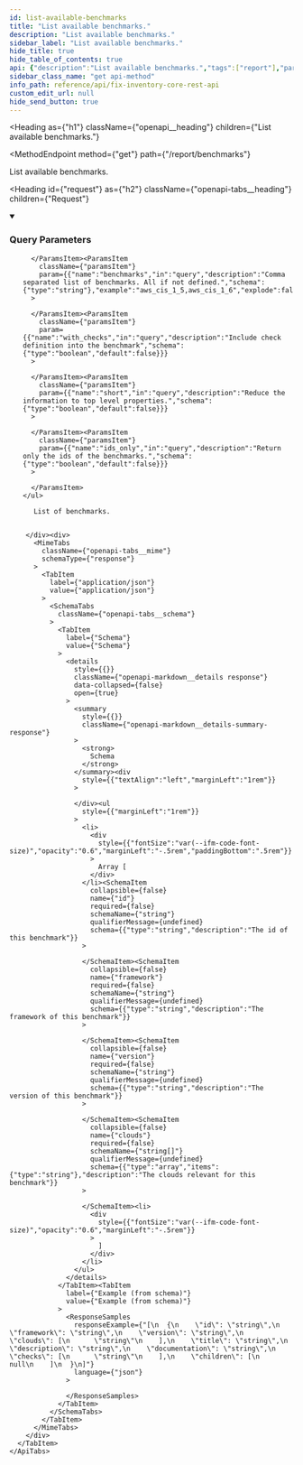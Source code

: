 ```yaml
---
id: list-available-benchmarks
title: "List available benchmarks."
description: "List available benchmarks."
sidebar_label: "List available benchmarks."
hide_title: true
hide_table_of_contents: true
api: {"description":"List available benchmarks.","tags":["report"],"parameters":[{"name":"providers","in":"query","description":"Comma separated list of cloud provides. All if not defined.","schema":{"type":"string"},"example":"aws"},{"name":"benchmarks","in":"query","description":"Comma separated list of benchmarks. All if not defined.","schema":{"type":"string"},"example":"aws_cis_1_5,aws_cis_1_6","explode":false},{"name":"with_checks","in":"query","description":"Include check definition into the benchmark","schema":{"type":"boolean","default":false}},{"name":"short","in":"query","description":"Reduce the information to top level properties.","schema":{"type":"boolean","default":false}},{"name":"ids_only","in":"query","description":"Return only the ids of the benchmarks.","schema":{"type":"boolean","default":false}}],"responses":{"200":{"description":"List of benchmarks.","content":{"application/json":{"schema":{"type":"array","items":{"type":"object","allOf":[{"type":"object","properties":{"title":{"type":"string","description":"The title of this check collection"},"description":{"type":"string","description":"The description of this check collection"},"documentation":{"type":"string","description":"The documentation of this check collection"},"checks":{"type":"array","items":{"type":"string"},"description":"Ids of checks in this collection"},"children":{"type":"array","items":"circular(CheckCollection)","description":"Ids of child collections"}},"title":"CheckCollection"}],"properties":{"id":{"type":"string","description":"The id of this benchmark"},"framework":{"type":"string","description":"The framework of this benchmark"},"version":{"type":"string","description":"The version of this benchmark"},"clouds":{"type":"array","items":{"type":"string"},"description":"The clouds relevant for this benchmark"}},"title":"Benchmark"}}}}}},"method":"get","path":"/report/benchmarks","servers":[{"url":"https://{host}:{port}","variables":{"host":{"default":"localhost"},"port":{"default":"8900"}}}],"info":{"title":"Fix Inventory Core REST API","version":"V1"},"postman":{"name":"List available benchmarks.","description":{"content":"List available benchmarks.","type":"text/plain"},"url":{"path":["report","benchmarks"],"host":["{{baseUrl}}"],"query":[{"disabled":false,"description":{"content":"Comma separated list of cloud provides. All if not defined.","type":"text/plain"},"key":"providers","value":""},{"disabled":false,"description":{"content":"Comma separated list of benchmarks. All if not defined.","type":"text/plain"},"key":"benchmarks","value":""},{"disabled":false,"description":{"content":"Include check definition into the benchmark","type":"text/plain"},"key":"with_checks","value":""},{"disabled":false,"description":{"content":"Reduce the information to top level properties.","type":"text/plain"},"key":"short","value":""},{"disabled":false,"description":{"content":"Return only the ids of the benchmarks.","type":"text/plain"},"key":"ids_only","value":""}],"variable":[]},"header":[{"key":"Accept","value":"application/json"}],"method":"GET"}}
sidebar_class_name: "get api-method"
info_path: reference/api/fix-inventory-core-rest-api
custom_edit_url: null
hide_send_button: true
---
```



<Heading
  as={"h1"}
  className={"openapi__heading"}
  children={"List available benchmarks."}
>
</Heading>

<MethodEndpoint
  method={"get"}
  path={"/report/benchmarks"}
>
  
</MethodEndpoint>

List available benchmarks.

<Heading
  id={"request"}
  as={"h2"}
  className={"openapi-tabs__heading"}
  children={"Request"}
>
</Heading>

<details
  style={{"marginBottom":"1rem"}}
  className={"openapi-markdown__details"}
  data-collapsed={false}
  open={true}
>
  <summary
    style={{}}
  >
    <h3
      className={"openapi-markdown__details-summary-header-params"}
    >
      Query Parameters
    </h3>
  </summary><div>
    <ul>
      <ParamsItem
        className={"paramsItem"}
        param={{"name":"providers","in":"query","description":"Comma separated list of cloud provides. All if not defined.","schema":{"type":"string"},"example":"aws"}}
      >
        
      </ParamsItem><ParamsItem
        className={"paramsItem"}
        param={{"name":"benchmarks","in":"query","description":"Comma separated list of benchmarks. All if not defined.","schema":{"type":"string"},"example":"aws_cis_1_5,aws_cis_1_6","explode":false}}
      >
        
      </ParamsItem><ParamsItem
        className={"paramsItem"}
        param={{"name":"with_checks","in":"query","description":"Include check definition into the benchmark","schema":{"type":"boolean","default":false}}}
      >
        
      </ParamsItem><ParamsItem
        className={"paramsItem"}
        param={{"name":"short","in":"query","description":"Reduce the information to top level properties.","schema":{"type":"boolean","default":false}}}
      >
        
      </ParamsItem><ParamsItem
        className={"paramsItem"}
        param={{"name":"ids_only","in":"query","description":"Return only the ids of the benchmarks.","schema":{"type":"boolean","default":false}}}
      >
        
      </ParamsItem>
    </ul>
  </div>
</details><div>
  <div>
    <ApiTabs
      label={undefined}
      id={undefined}
    >
      <TabItem
        label={"200"}
        value={"200"}
      >
        <div>
          
          
          List of benchmarks.
          
          
        </div><div>
          <MimeTabs
            className={"openapi-tabs__mime"}
            schemaType={"response"}
          >
            <TabItem
              label={"application/json"}
              value={"application/json"}
            >
              <SchemaTabs
                className={"openapi-tabs__schema"}
              >
                <TabItem
                  label={"Schema"}
                  value={"Schema"}
                >
                  <details
                    style={{}}
                    className={"openapi-markdown__details response"}
                    data-collapsed={false}
                    open={true}
                  >
                    <summary
                      style={{}}
                      className={"openapi-markdown__details-summary-response"}
                    >
                      <strong>
                        Schema
                      </strong>
                    </summary><div
                      style={{"textAlign":"left","marginLeft":"1rem"}}
                    >
                      
                    </div><ul
                      style={{"marginLeft":"1rem"}}
                    >
                      <li>
                        <div
                          style={{"fontSize":"var(--ifm-code-font-size)","opacity":"0.6","marginLeft":"-.5rem","paddingBottom":".5rem"}}
                        >
                          Array [
                        </div>
                      </li><SchemaItem
                        collapsible={false}
                        name={"id"}
                        required={false}
                        schemaName={"string"}
                        qualifierMessage={undefined}
                        schema={{"type":"string","description":"The id of this benchmark"}}
                      >
                        
                      </SchemaItem><SchemaItem
                        collapsible={false}
                        name={"framework"}
                        required={false}
                        schemaName={"string"}
                        qualifierMessage={undefined}
                        schema={{"type":"string","description":"The framework of this benchmark"}}
                      >
                        
                      </SchemaItem><SchemaItem
                        collapsible={false}
                        name={"version"}
                        required={false}
                        schemaName={"string"}
                        qualifierMessage={undefined}
                        schema={{"type":"string","description":"The version of this benchmark"}}
                      >
                        
                      </SchemaItem><SchemaItem
                        collapsible={false}
                        name={"clouds"}
                        required={false}
                        schemaName={"string[]"}
                        qualifierMessage={undefined}
                        schema={{"type":"array","items":{"type":"string"},"description":"The clouds relevant for this benchmark"}}
                      >
                        
                      </SchemaItem><li>
                        <div
                          style={{"fontSize":"var(--ifm-code-font-size)","opacity":"0.6","marginLeft":"-.5rem"}}
                        >
                          ]
                        </div>
                      </li>
                    </ul>
                  </details>
                </TabItem><TabItem
                  label={"Example (from schema)"}
                  value={"Example (from schema)"}
                >
                  <ResponseSamples
                    responseExample={"[\n  {\n    \"id\": \"string\",\n    \"framework\": \"string\",\n    \"version\": \"string\",\n    \"clouds\": [\n      \"string\"\n    ],\n    \"title\": \"string\",\n    \"description\": \"string\",\n    \"documentation\": \"string\",\n    \"checks\": [\n      \"string\"\n    ],\n    \"children\": [\n      null\n    ]\n  }\n]"}
                    language={"json"}
                  >
                    
                  </ResponseSamples>
                </TabItem>
              </SchemaTabs>
            </TabItem>
          </MimeTabs>
        </div>
      </TabItem>
    </ApiTabs>
  </div>
</div>
